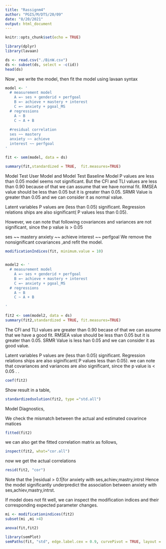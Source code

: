 ```yaml
---
title: "Rassignm4"
author: "PGIS/M/DTS/20/09"
date: "8/20/2021"
output: html_document
---
```


```r
knitr::opts_chunk$set(echo = TRUE)
```





```r
library(dplyr)
library(lavaan)
```


```r
ds <- read.csv("./BinW.csv")
ds <- subset(ds, select = -c(id))
head(ds)
```
Now , we write the model, then fit the model using lavaan syntax
```r
model <- '
  # measurement model
    A =~ ses + genderid + perfgoal
    B =~ achieve + mastery + interest
    C =~ anxiety + pgoal_MS 
  # regressions
    A ~ B
    C ~ A + B
    
  #residual correlation
  ses ~~ mastery
  anxiety ~~ achieve 
  interest ~~ perfgoal
'
```

```r
fit <- sem(model, data = ds)
```

```r
summary(fit,standardized = TRUE,  fit.measures=TRUE)
```
Model Test User Model and Model Test Baseline Model P values are less than 0.05 model seems not significant. But the CFI and TLI values are less than 0.90 because of that we can assume that we have normal fit.  RMSEA value should be less than 0.05 but it is greater than 0.05. SRMR Value  is greater  than 0.05 and we can consider it as normal value.

Latent variables  P values are (less than 0.05) significant. Regression relations ships are also significant( P values less than 0.05). 

However, we can note that following covariances and variances are not significant, since the p value is > 0.05  
 
  ses ~~ mastery
  anxiety ~~ achieve 
  interest ~~ perfgoal
We remove the nonsignificant  covariances ,and refit the model.

```r
modificationIndices(fit, minimum.value = 10)
 
```

```r
model2 <- '
  # measurement model
    A =~ ses + genderid + perfgoal
    B =~ achieve + mastery + interest
    C =~ anxiety + pgoal_MS 
  # regressions
    A ~ B
    C ~ A + B
    
'
```



```r
fit2 <- sem(model2, data = ds)
summary(fit2,standardized = TRUE, fit.measures=TRUE)
```
The CFI and TLI values are greater than 0.90 becase of that we can assume that we have a good fit.  RMSEA value should be less than 0.05 but it is greater than 0.05. SRMR Value  is less han 0.05 and we can consider it as good value.

Latent variables  P values are (less than 0.05) significant. Regression relations ships are also siginificant( P values less than 0.05). we can note that  covariances and variances are also significant, since the p value is < 0.05 .
.

```r
coef(fit2)
```
Show result in a table,

```r
standardizedsolution(fit2, type ="std.all")
```
Model Diagnostics,

We check the mismatch between the actual and estimated covarince matices
```r
fitted(fit2)
```
we can also get the fitted correlation matrix as follows,
```r
inspect(fit2, what="cor.all")
```
now we get the actual correlations
```r
resid(fit2, "cor")
```

Note that the |residual > 0.1|for anxiety with ses,achiev,mastry,intrst Hence the model significantly underpredict the association between anxiety with ses,achiev,mastry,intrst.

If model does not fit well, we can inspect the modification indices and their corresponding expected parameter changes.
```r
mi <- modificationindices(fit2)
subset(mi ,mi >4)
```

```r
anova(fit,fit2)
```

```r
library(semPlot)
semPaths(fit, "std", edge.label.cex = 0.9, curvePivot = TRUE, layout = "tree", fade = FALSE)
```
